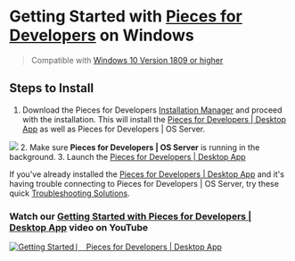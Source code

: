 # Getting Started with <a href="{{ links.website.home }}">Pieces for Developers</a> on Windows
> Compatible with <a href="{{ links.installation.windows_versions }}">Windows 10 Version 1809 or higher</a>

## Steps to Install
1. Download the Pieces for Developers <a href="{{ links.installation.pieces_suite_manager }}">Installation Manager</a> and proceed with the installation.
This will install the <a href="{{ links.website.pfd_desktop_install }}">Pieces for Developers | Desktop App</a> as well as Pieces for Developers | OS Server.

![](https://storage.googleapis.com/pieces_static_resources/vs_code_marketplace/GIFs/INSTALL_WINDOWS)
2. Make sure **Pieces for Developers | OS Server** is running in the background.
3. Launch the <a href="{{ links.website.home }}">Pieces for Developers | Desktop App</a>

If you've already installed the <a href="{{ links.website.pfd_desktop_install }}">Pieces for Developers | Desktop App</a> and it's having trouble connecting to Pieces for Developers | OS Server, try these quick <a href="{{ links.internal.faqs }}">Troubleshooting Solutions</a>.

### Watch our <a href="{{ links.videos.getting_started_desktop }}">Getting Started with Pieces for Developers | Desktop App</a> video on YouTube
[![Getting Started ⎸ Pieces for Developers | Desktop App](https://storage.googleapis.com/pieces_static_resources/pfd_wiki/MEET_PIECES.png)](https://youtu.be/bczfW9wk8Bo)
